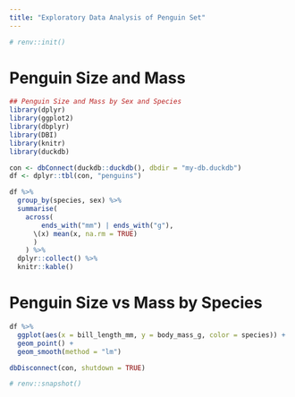 ---
title: "Exploratory Data Analysis of Penguin Set"
---

```{r}
# renv::init()
```

# Penguin Size and Mass

```{r}
## Penguin Size and Mass by Sex and Species
library(dplyr)
library(ggplot2)
library(dbplyr)
library(DBI)
library(knitr)
library(duckdb)

con <- dbConnect(duckdb::duckdb(), dbdir = "my-db.duckdb")
df <- dplyr::tbl(con, "penguins")

```

```{r}
df %>%
  group_by(species, sex) %>%
  summarise(
    across(
        ends_with("mm") | ends_with("g"),
      \(x) mean(x, na.rm = TRUE)
      )
    ) %>%
  dplyr::collect() %>%
  knitr::kable()
```

# Penguin Size vs Mass by Species

```{r}
df %>%
  ggplot(aes(x = bill_length_mm, y = body_mass_g, color = species)) +
  geom_point() + 
  geom_smooth(method = "lm")
```

```{r}

dbDisconnect(con, shutdown = TRUE)
```

```{r}
# renv::snapshot()
```
